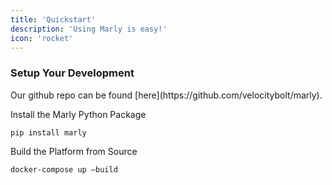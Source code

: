 ```yaml
---
title: 'Quickstart'
description: 'Using Marly is easy!'
icon: 'rocket'
---
```


### Setup Your Development

<AccordionGroup>
  <Accordion icon="github" title="Clone your docs locally">
    Our github repo can be found [here](https://github.com/velocitybolt/marly).
  </Accordion>
</AccordionGroup>

Install the Marly Python Package

`pip install marly`

Build the Platform from Source

`docker-compose up –build`
